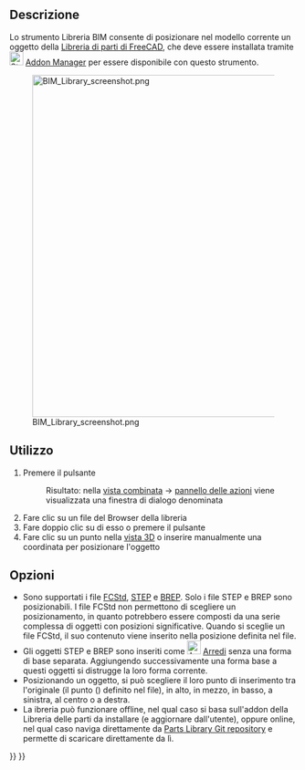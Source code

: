 <languages/>

{{Docnav
|[[BIM_Box|Box]]
|[[Arch_Component|Component]]
|[[BIM_Workbench|BIM]]
|IconL=BIM_Box.svg
|IconR=Arch_Component.svg
|IconC=Workbench_BIM.svg
}}

<div class="mw-translate-fuzzy">
{{GuiCommandAddon/it
|Name=BIM_Library
|Name/it=Libreria BIM
|MenuLocation=Modellazione 3D → Libreria
|Workbenches=[[Image:IFC.svg|16px]] [[BIM Workbench/it|BIM]]
|Addon=BIM
|SeeAlso=[[Arch Equipment/it|Arredo]]
}}
</div>

<span id="Description"></span>
==Descrizione==

<div class="mw-translate-fuzzy">
Lo strumento Libreria BIM consente di posizionare nel modello corrente un oggetto della [[Parts Library/it|Libreria di parti di FreeCAD]], che deve essere installata tramite [[Image:Std_AddonMgr.svg|24px|link=Std_AddonMgr]] [[Std_AddonMgr/it|Addon Manager]] per essere disponibile con questo strumento.
</div>


[[Image:BIM Library screenshot.png|600px]]
<div class="mw-translate-fuzzy">
{{Caption|Sopra: vista della finestra di dialogo '''Browser della libreria''' nel [[Task panel/it|pannello delle azioni]] a sinistra}}
</div>

<span id="Usage"></span>
== Utilizzo ==

<div class="mw-translate-fuzzy">
# Premere il pulsante {{KEY|[[Image:BIM Library.png|16px]] '''Libreria BIM'''}} 
#: Risultato: nella  [[Combo view/it|vista combinata]] → [[Task panel/it|pannello delle azioni]] viene visualizzata una finestra di dialogo denominata {{MenuCommand|Browser della libreria}}
# Fare clic su un file del Browser della libreria
# Fare doppio clic su di esso o premere il pulsante {{Button|Inserisci}}
# Fare clic su un punto nella [[3D view/it|vista 3D]] o inserire manualmente una coordinata per posizionare l'oggetto
</div>

<span id="Options"></span>
== Opzioni ==

<div class="mw-translate-fuzzy">
* Sono supportati i file [[FCStd/it|FCStd]], [[STEP/it|STEP]] e [[BREP/it|BREP]]. Solo i file STEP e BREP sono posizionabili. I file FCStd non permettono di scegliere un posizionamento, in quanto potrebbero essere composti da una serie complessa di oggetti con posizioni significative. Quando si sceglie un file FCStd, il suo contenuto viene inserito nella posizione definita nel file.
* Gli oggetti STEP e BREP sono inseriti come [[Image:Arch_Equipment.svg|24px|Arch Equipment]] [[Arch Equipment/it|Arredi]] senza una forma di base separata. Aggiungendo successivamente una forma base a questi oggetti si distrugge la loro forma corrente.
* Posizionando un oggetto, si può scegliere il loro punto di inserimento tra l'originale (il punto ({{incode|0,0,0}}) definito nel file), in alto, in mezzo, in basso,  a sinistra, al centro o a destra.
* La ibreria può funzionare offline, nel qual caso si basa sull'addon della Libreria delle parti da installare (e aggiornare dall'utente), oppure online, nel qual caso naviga direttamente da [https://github.com/FreeCAD/FreeCAD-library Parts Library Git repository] e permette di scaricare direttamente da lì.
</div>


{{Docnav
|[[BIM_Box|Box]]
|[[Arch_Component|Component]]
|[[BIM_Workbench|BIM]]
|IconL=BIM_Box.svg
|IconR=Arch_Component.svg
|IconC=Workbench_BIM.svg
}}

{{BIM_Tools_navi{{#translation:}}}}
{{Userdocnavi{{#translation:}}}}